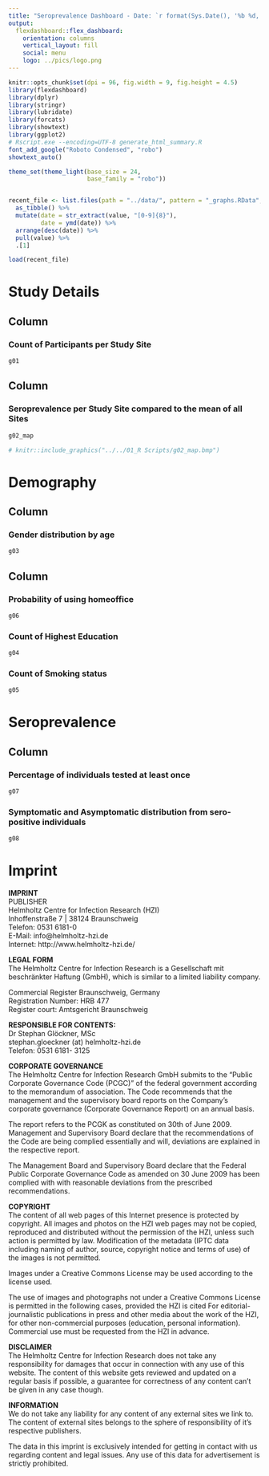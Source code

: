 ```yaml
---
title: "Seroprevalence Dashboard - Date: `r format(Sys.Date(), '%b %d, %Y')`"
output: 
  flexdashboard::flex_dashboard:
    orientation: columns
    vertical_layout: fill
    social: menu
    logo: ../pics/logo.png
---
```


<script>
$('.navbar-logo').wrap('<a href="https://serohub.net/en/studies/" target=_blank>');
</script>

<style>                     
.navbar {
  background-color:#000075;
}
</style>     


```r
knitr::opts_chunk$set(dpi = 96, fig.width = 9, fig.height = 4.5)
library(flexdashboard)
library(dplyr)
library(stringr)
library(lubridate)
library(forcats)
library(showtext)
library(ggplot2)
# Rscript.exe --encoding=UTF-8 generate_html_summary.R
font_add_google("Roboto Condensed", "robo")
showtext_auto() 

theme_set(theme_light(base_size = 24, 
                      base_family = "robo"))


recent_file <- list.files(path = "../data/", pattern = "_graphs.RData", full.names = TRUE) %>% 
  as_tibble() %>% 
  mutate(date = str_extract(value, "[0-9]{8}"),
         date = ymd(date)) %>% 
  arrange(desc(date)) %>% 
  pull(value) %>% 
  .[1]

load(recent_file) 
```


Study Details
=======================================================================


Column 
-----------------------------------------------------------------------


### Count of Participants per Study Site 

```r
g01
```

Column 
-----------------------------------------------------------------------


### Seroprevalence per Study Site compared to the mean of all Sites

```r
g02_map 

# knitr::include_graphics("../../01_R Scripts/g02_map.bmp")
```




Demography
=======================================================================

Column
-----------------------------------------------------------------------

### Gender distribution by age

```r
g03
```


Column
-----------------------------------------------------------------------

### Probability of using homeoffice

```r
g06
```



### Count of Highest Education

```r
g04
```

### Count of Smoking status

```r
g05
```


Seroprevalence
=======================================================================


Column
-----------------------------------------------------------------------

### Percentage of individuals tested at least once

```r
g07
```


### Symptomatic and Asymptomatic distribution from sero-positive individuals

```r
g08
```

Imprint
=======================================================================

**IMPRINT**  
PUBLISHER  
Helmholtz Centre for Infection Research (HZI)  
Inhoffenstraße 7 | 38124 Braunschweig  
Telefon: 0531 6181-0  
E-Mail: info@helmholtz-hzi.de  
Internet: http://www.helmholtz-hzi.de/  
  
**LEGAL FORM**  
The Helmholtz Centre for Infection Research is a Gesellschaft mit beschränkter Haftung (GmbH), which is similar to a limited liability company.
  
Commercial Register Braunschweig, Germany  
Registration Number: HRB 477  
Register court: Amtsgericht Braunschweig  
  
  
**RESPONSIBLE FOR CONTENTS:**  
Dr Stephan Glöckner, MSc  
stephan.gloeckner (at) helmholtz-hzi.de  
Telefon: 0531 6181- 3125  
  
**CORPORATE GOVERNANCE**  
The Helmholtz Centre for Infection Research GmbH submits to the “Public Corporate Governance Code (PCGC)” of the federal government according to the memorandum of association. The Code recommends that the management and the supervisory board reports on the Company’s corporate governance (Corporate Governance Report) on an annual basis.  

The report refers to the PCGK as constituted on 30th of June 2009. Management and Supervisory Board declare that the recommendations of the Code are being complied essentially and will, deviations are explained in the respective report.  

The Management Board and Supervisory Board declare that the Federal Public Corporate Governance Code as amended on 30 June 2009 has been complied with with reasonable deviations from the prescribed recommendations.  

**COPYRIGHT**  
The content of all web pages of this Internet presence is protected by copyright. All images and photos on the HZI web pages may not be copied, reproduced and distributed without the permission of the HZI, unless such action is permitted by law. Modification of the metadata (IPTC data including naming of author, source, copyright notice and terms of use) of the images is not permitted.  
  
Images under a Creative Commons License may be used according to the license used. 
  
The use of images and photographs not under a Creative Commons License is permitted in the following cases, provided the HZI is cited For editorial-journalistic publications in press and other media about the work of the HZI, for other non-commercial purposes (education, personal information). Commercial use must be requested from the HZI in advance.  

**DISCLAIMER**  
The Helmholtz Centre for Infection Research does not take any responsibility for damages that occur in connection with any use of this website. The content of this website gets reviewed and updated on a regular basis if possible, a guarantee for correctness of any content can’t be given in any case though.  
  
**INFORMATION**  
We do not take any liability for any content of any external sites we link to. The content of external sites belongs to the sphere of responsibility of it’s respective publishers.  
  
The data in this imprint is exclusively intended for getting in contact with us regarding content and legal issues. Any use of this data for advertisement is strictly prohibited.  